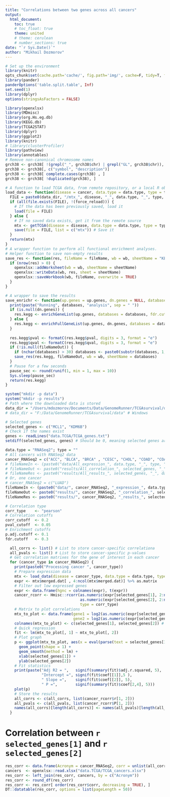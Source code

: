 ```yaml
---
title: "Correlations between two genes across all cancers"
output:
  html_document:
    toc: true
    # toc_float: true
    theme: united
    # theme: cerulean
    # number_sections: true
date: "`r Sys.Date()`"
author: "Mikhail Dozmorov"
---
```


```r
# Set up the environment
library(knitr)
opts_chunk$set(cache.path='cache/', fig.path='img/', cache=F, tidy=T, fig.keep='high', echo=F, dpi=100, warnings=F, message=F, comment=NA, warning=F, results='as.is', fig.width = 10, fig.height = 6) #out.width=700, 
library(pander)
panderOptions('table.split.table', Inf)
set.seed(1)
library(dplyr)
options(stringsAsFactors = FALSE)
```

```r
library(openxlsx)
library(MDmisc)
library(org.Hs.eg.db)
library(KEGG.db)
library(TCGA2STAT)
library(dplyr)
library(ggplot2)
library(knitr)
# library(clusterProfiler)
library(pathview)
library(annotables)
# Remove non-canonical chromosome names
grch38 <- grch38[ !(grepl("_", grch38$chr) | grepl("GL", grch38$chr)), ]
grch38 <- grch38[, c("symbol", "description")]
grch38 <- grch38[ complete.cases(grch38) , ]
grch38 <- grch38[ !duplicated(grch38), ]
```

```r
# A function to load TCGA data, from remote repository, or a local R object
load_data <- function(disease = cancer, data.type = data.type, type = type, data_dir = data_dir, force_reload = FALSE) {
  FILE = paste0(data_dir, "/mtx_", disease, "_", data.type, "_", type, ".rda") # R object with data
  if (all(file.exists(FILE), !(force_reload))) {
    # If the data has been previously saved, load it
    load(file = FILE)
  } else {
    # If no saved data exists, get it from the remote source
    mtx <- getTCGA(disease = disease, data.type = data.type, type = type, clinical = TRUE)
    save(file = FILE, list = c("mtx")) # Save it
  }
  return(mtx)
}
# A wrapper function to perform all functional enrichment analyses.
# Helper function to save non-empty results
save_res <- function(res, fileName = fileName, wb = wb, sheetName = "KEGG") {
  if (nrow(res) > 0) {
    openxlsx::addWorksheet(wb = wb, sheetName = sheetName)
    openxlsx::writeData(wb, res, sheet = sheetName)
    openxlsx::saveWorkbook(wb, fileName, overwrite = TRUE)
  }
}

# A wrapper to save the results
save_enrichr <- function(up.genes = up.genes, dn.genes = NULL, databases = "KEGG_2016", fdr.cutoff = 1, fileNameOut = NULL, wb = NULL) {
  print(paste("Running", databases, "analysis", sep = " "))
  if (is.null(dn.genes)) {
    res.kegg <- enrichGeneList(up.genes, databases = databases, fdr.cutoff = 1)
  } else {
    res.kegg <- enrichFullGeneList(up.genes, dn.genes, databases = databases, fdr.cutoff = 1)
  }
  
  res.kegg$pval <- formatC(res.kegg$pval, digits = 3, format = "e")
  res.kegg$qval <- formatC(res.kegg$qval, digits = 3, format = "e")
  if (!is.null(fileNameOut)) {
    if (nchar(databases) > 30) databases <- paste0(substr(databases, 1, 20), "_", substr(databases, nchar(databases) - 8, nchar(databases))) # If a database is longer that 30 characters, keep first 20 and last 10 characters
    save_res(res.kegg, fileNameOut, wb = wb, sheetName = databases)
  }
  # Pause for a few seconds
  pause_sec <- round(runif(1, min = 1, max = 10))
  Sys.sleep(pause_sec)
  return(res.kegg)
}
```

```r
system("mkdir -p data")
system("mkdir -p results")
# Path where the downloaded data is stored
data_dir = "/Users/mdozmorov/Documents/Data/GenomeRunner/TCGAsurvival/data" # Mac
# data_dir = "F:/Data/GenomeRunner/TCGAsurvival/data" # Windows

# Selected genes
selected_genes <- c("MCL1", "KDM6B")
# Check if the names exist
genes <- readLines("data.TCGA/TCGA_genes.txt")
setdiff(selected_genes, genes) # Should be 0, meaning selected genes are among the TCGA genes

data.type = "RNASeq2"; type = "" 
# All cancers with RNASeq2 data
cancer_RNASeq2 = c("ACC", "BLCA", "BRCA" , "CESC", "CHOL", "COAD", "COADREAD", "DLBC", "ESCA", "GBM", "GBMLGG", "HNSC", "KICH", "KIPAN", "KIRC", "KIRP", "LGG", "LIHC", "LUAD", "LUSC", "MESO", "OV", "PAAD", "PCPG", "PRAD", "READ", "SARC", "SKCM", "STAD", "TGCT", "THCA", "THYM", "UCEC", "UCS")
# fileNameIn <- (paste0("data/All_expression_", data.type, "_", type, ".Rda")) # Save expression data
# fileNameOut <- paste0("results/All_correlation_", selected_genes, "_", data.type, "_", type, ".Rda") # Save correlation data
# fileNameRes <- paste0("results/All_results_", selected_genes, "_", data.type, "_", type, ".xlsx") # Save results
# Or, one cancer
# cancer_RNASeq2 = c("LUAD")
fileNameIn <- (paste0("data/", cancer_RNASeq2, "_expression_", data.type, "_", type, ".Rda"))  # Save expression data
fileNameOut <- paste0("results/", cancer_RNASeq2, "_correlation_", selected_genes, "_", data.type, "_", type, ".Rda") # Save correlation data
fileNameRes <- paste0("results/", cancer_RNASeq2, "_results_", selected_genes, "_", data.type, "_", type, ".xlsx") # Save results

# Correlation type
corr_type    <- "pearson"
# Correlation cutoffs
corr_cutoff  <- 0.2
pval_cutoff  <- 0.05
# Enrichment cutoffs
p.adj.cutoff <- 0.1
fdr.cutoff   <- 0.3
```

```r
  all_corrs <- list() # List to store cancer-specific correlationa
  all_pvals <- list() # List to store cancer-specific p-values
  # Get correlation matrixes for the gene of interest in each cancer
  for (cancer_type in cancer_RNASeq2) {
    print(paste0("Processing cancer ", cancer_type))
    # Prepare expression data
    mtx <- load_data(disease = cancer_type, data.type = data.type, type = type, data_dir = data_dir, force_reload = FALSE)
    expr <- mtx$merged.dat[ , 4:ncol(mtx$merged.dat)] %>% as.matrix
    # Filter out low expressed genes
    expr <- data.frame(hgnc = colnames(expr), t(expr))
    cancer_rcorr <- Hmisc::rcorr(as.numeric(expr[selected_genes[1], 2:ncol(expr)]), 
                                 as.numeric(expr[selected_genes[2], 2:ncol(expr)]), 
                                 type = corr_type)
    # Matrix to plot correlations
    mtx_to_plot <- data.frame(gene1 = log2(as.numeric(expr[selected_genes[1], 2:ncol(expr)]) + 1),
                              gene2 = log2(as.numeric(expr[selected_genes[2], 2:ncol(expr)]) + 1))
    colnames(mtx_to_plot) <- c(selected_genes[1], selected_genes[2]) # Assign column names
    # Quick regression
    fit <- lm(mtx_to_plot[, 1] ~ mtx_to_plot[, 2])
    # Plot graph
    p <- ggplot(mtx_to_plot, aes(x = eval(parse(text = selected_genes[1])), y = eval(parse(text = selected_genes[2])))) +
      geom_point(shape = 1) +
      geom_smooth(method = lm) +
      xlab(selected_genes[1]) +
      ylab(selected_genes[2])
    # Fit statistics
    print(paste("Adj R2 = ",   signif(summary(fit)$adj.r.squared, 5),
                "Intercept =", signif(fit$coef[[1]],5 ),
                " Slope =",    signif(fit$coef[[2]], 5),
                " P =",        signif(summary(fit)$coef[2,4], 5)))
    plot(p)
    # Store the results
    all_corrs <- c(all_corrs, list(cancer_rcorr$r[1, 2]))
    all_pvals <- c(all_pvals, list(cancer_rcorr$P[1, 2]))
    names(all_corrs)[length(all_corrs)] <- names(all_pvals)[length(all_pvals)] <- cancer_type
  }
```

# Correlation between `r selected_genes[1]` and `r selected_genes[2]`

```r
res_corr <- data.frame(Acronym = cancer_RNASeq2, corr = unlist(all_corrs), pval = unlist(all_pvals))
cancers  <- openxlsx::read.xlsx("data.TCGA/TCGA_cancers.xlsx")
res_corr <- left_join(res_corr, cancers, by = c("Acronym"))
res_corr <- round_df(res_corr)
res_corr <- res_corr[ order(res_corr$corr, decreasing = TRUE), ]
DT::datatable(res_corr, options = list(pageLength = 50))
```

